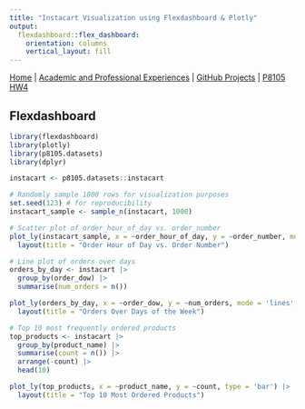 ```yaml
---
title: "Instacart Visualization using Flexdashboard & Plotly"
output: 
  flexdashboard::flex_dashboard:
    orientation: columns
    vertical_layout: fill
---
```

[Home](index.html) | 
[Academic and Professional Experiences](experiences.html) | 
[GitHub Projects](github_projects.html) |
[P8105 HW4](p8105_hw4.html)

## Flexdashboard

```r
library(flexdashboard)
library(plotly)
library(p8105.datasets)
library(dplyr)

instacart <- p8105.datasets::instacart

# Randomly sample 1000 rows for visualization purposes
set.seed(123) # for reproducibility
instacart_sample <- sample_n(instacart, 1000)

# Scatter plot of order_hour_of_day vs. order_number
plot_ly(instacart_sample, x = ~order_hour_of_day, y = ~order_number, mode = "markers", type = 'scatter', text = ~product_name) |>
  layout(title = "Order Hour of Day vs. Order Number")

# Line plot of orders over days
orders_by_day <- instacart |>
  group_by(order_dow) |>
  summarise(num_orders = n())

plot_ly(orders_by_day, x = ~order_dow, y = ~num_orders, mode = 'lines', type = 'scatter') |>
  layout(title = "Orders Over Days of the Week")

# Top 10 most frequently ordered products
top_products <- instacart |>
  group_by(product_name) |> 
  summarise(count = n()) |> 
  arrange(-count) |> 
  head(10)

plot_ly(top_products, x = ~product_name, y = ~count, type = 'bar') |>
  layout(title = "Top 10 Most Ordered Products")
```